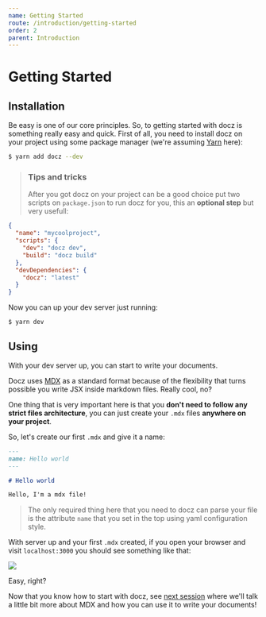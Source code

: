 ```yaml
---
name: Getting Started
route: /introduction/getting-started
order: 2
parent: Introduction
---
```


# Getting Started

## Installation

Be easy is one of our core principles. So, to getting started with docz is something really easy and quick. First of all, you need to install docz on your project using some package manager (we're assuming [Yarn](https://yarnpkg.com/) here):

```bash
$ yarn add docz --dev
```

> ### Tips and tricks
>
> After you got docz on your project can be a good choice put two scripts on `package.json` to run docz for you, this an **optional step** but very usefull:

```json
{
  "name": "mycoolproject",
  "scripts": {
    "dev": "docz dev",
    "build": "docz build"
  },
  "devDependencies": {
    "docz": "latest"
  }
}
```

Now you can up your dev server just running:

```
$ yarn dev
```

## Using

With your dev server up, you can start to write your documents.

Docz uses [MDX](https://github.com/mdx-js/specification) as a standard format because of the flexibility that turns possible you write JSX inside markdown files. Really cool, no?

One thing that is very important here is that you **don't need to follow any strict files architecture**, you can just create your `.mdx` files **anywhere on your project**.

So, let's create our first `.mdx` and give it a name:

```markdown
---
name: Hello world
---

# Hello world

Hello, I'm a mdx file!
```

> The only required thing here that you need to docz can parse your file is the attribute `name` that you set in the top using yaml configuration style.

With server up and your first `.mdx` created, if you open your browser and visit `localhost:3000` you should see something like that:

![](https://cdn-std.dprcdn.net/files/acc_649651/ZOUyUu)

Easy, right?

Now that you know how to start with docz, see [next session](/introduction/writing-mdx) where we'll talk a little bit more about MDX and how you can use it to write your documents!
